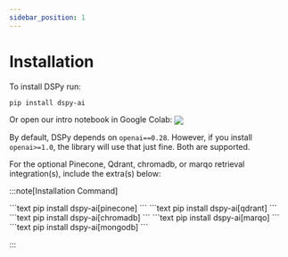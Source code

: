 ```yaml
---
sidebar_position: 1
---
```


# Installation

To install DSPy run:


```text
pip install dspy-ai
```

Or open our intro notebook in Google Colab: [<img align="center" src="https://colab.research.google.com/assets/colab-badge.svg" />](https://colab.research.google.com/github/stanfordnlp/dspy/blob/main/intro.ipynb)

By default, DSPy depends on `openai==0.28`. However, if you install `openai>=1.0`, the library will use that just fine. Both are supported.

For the optional Pinecone, Qdrant, chromadb, or marqo retrieval integration(s), include the extra(s) below:


:::note[Installation Command]

<Tabs>
    <TabItem value="pinecone" label="Pinecone">
        ```text
        pip install dspy-ai[pinecone]
        ```
    </TabItem>
    <TabItem value="qdrant" label="Qdrant">
        ```text
        pip install dspy-ai[qdrant]
        ```
    </TabItem>
    <TabItem value="chromadb" label="ChromaDB">
        ```text
        pip install dspy-ai[chromadb]
        ```
    </TabItem>
    <TabItem value="marqo" label="Marqo">
        ```text
        pip install dspy-ai[marqo]
        ```
    </TabItem>
    <TabItem value="mongodb" label="MongoDB">
        ```text
        pip install dspy-ai[mongodb]
        ```
    </TabItem>
    
</Tabs>

:::